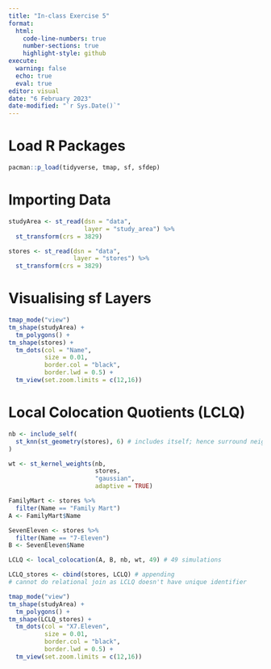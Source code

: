 ---
title: "In-class Exercise 5"
format: 
  html:
    code-line-numbers: true
    number-sections: true
    highlight-style: github
execute:
  warning: false
  echo: true  
  eval: true
editor: visual
date: "6 February 2023"
date-modified: "`r Sys.Date()`"
---

# Load R Packages

```{r}
pacman::p_load(tidyverse, tmap, sf, sfdep)
```

# Importing Data

```{r}
studyArea <- st_read(dsn = "data",
                     layer = "study_area") %>%
  st_transform(crs = 3829)
```

```{r}
stores <- st_read(dsn = "data",
                  layer = "stores") %>%
  st_transform(crs = 3829)
```

# Visualising sf Layers

```{r}
tmap_mode("view")
tm_shape(studyArea) +
  tm_polygons() +
tm_shape(stores) +
  tm_dots(col = "Name",
          size = 0.01,
          border.col = "black",
          border.lwd = 0.5) +
  tm_view(set.zoom.limits = c(12,16))
```

# Local Colocation Quotients (LCLQ)

```{r}
nb <- include_self(
  st_knn(st_geometry(stores), 6) # includes itself; hence surround neighbours = 5
)

wt <- st_kernel_weights(nb,
                        stores,
                        "gaussian",
                        adaptive = TRUE)
```

```{r}
FamilyMart <- stores %>% 
  filter(Name == "Family Mart")
A <- FamilyMart$Name
```

```{r}
SevenEleven <- stores %>% 
  filter(Name == "7-Eleven")
B <- SevenEleven$Name
```

```{r}
LCLQ <- local_colocation(A, B, nb, wt, 49) # 49 simulations
```

```{r}
LCLQ_stores <- cbind(stores, LCLQ) # appending 
# cannot do relational join as LCLQ doesn't have unique identifier
```

```{r}
tmap_mode("view")
tm_shape(studyArea) +
  tm_polygons() +
tm_shape(LCLQ_stores) +
  tm_dots(col = "X7.Eleven",
          size = 0.01,
          border.col = "black",
          border.lwd = 0.5) +
  tm_view(set.zoom.limits = c(12,16))
```
